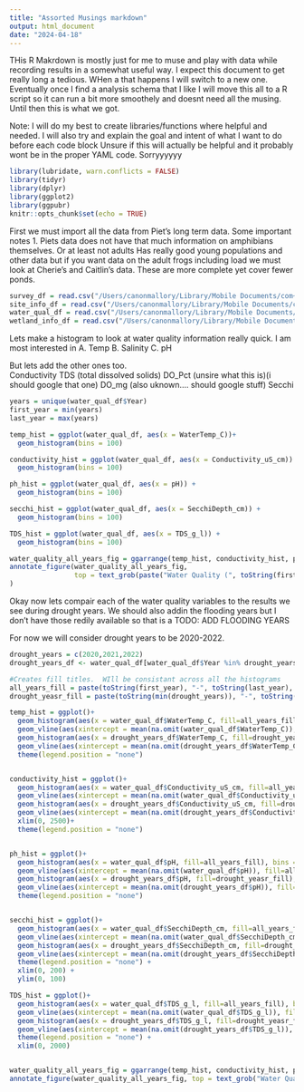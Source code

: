 ```yaml
---
title: "Assorted Musings markdown"
output: html_document
date: "2024-04-18"
---
```


THis R Makrdown is mostly just for me to muse and play with data while recording results in a somewhat useful way.
I expect this document to get really long a tedious.  WHen a that happens I will switch to a new one.   Eventually once I find a analysis schema that I like I will move this all
to a R script so it can run a bit more smoothely and doesnt need all the musing.  Until then this is what we got.

Note:  I will do my best to create libraries/functions where helpful and needed.   I will also try and explain the goal and intent of what I want to do before each code block
Unsure if this will actually be helpful and it probably wont be in the proper YAML code.  Sorryyyyyy

```r
library(lubridate, warn.conflicts = FALSE)
library(tidyr)
library(dplyr)
library(ggplot2)
library(ggpubr)
knitr::opts_chunk$set(echo = TRUE)

```


First we must import all the data from Piet's long term data.  Some important notes
1. Piets data does not have that much information on amphibians themselves.   Or at least not adults   Has really good young populations and other data but if you want data on the adult frogs including load we must look at Cherie's and Caitlin's data.  These are more complete yet cover fewer ponds.

```r
survey_df = read.csv("/Users/canonmallory/Library/Mobile Documents/com~apple~CloudDocs/Documents/School/UCSB/Briggs Lab/Climate Grant/Raw_Data_East_Bay_Work_vs_Load/SURVEY_SPP_piet4.csv")
site_info_df = read.csv("/Users/canonmallory/Library/Mobile Documents/com~apple~CloudDocs/Documents/School/UCSB/Briggs Lab/Climate Grant/Raw_Data_East_Bay_Work_vs_Load/Site_Info_piet6.csv")
water_qual_df = read.csv("/Users/canonmallory/Library/Mobile Documents/com~apple~CloudDocs/Documents/School/UCSB/Briggs Lab/Climate Grant/Raw_Data_East_Bay_Work_vs_Load/Water_Quality_piet5.csv")
wetland_info_df = read.csv("/Users/canonmallory/Library/Mobile Documents/com~apple~CloudDocs/Documents/School/UCSB/Briggs Lab/Climate Grant/Raw_Data_East_Bay_Work_vs_Load/Wetland_Info_piet9.csv")
```


Lets make a histogram to look at water quality information really quick.   I am most interested in 
A. Temp
B. Salinity
C. pH

But lets add the other ones too.  
Conductivity
TDS (total dissolved solids)
DO_Pct (unsire what this is)(i should google that one)
DO_mg (also uknown....  should google stuff)
Secchi

```r
years = unique(water_qual_df$Year)
first_year = min(years)
last_year = max(years)

temp_hist = ggplot(water_qual_df, aes(x = WaterTemp_C))+
  geom_histogram(bins = 100)

conductivity_hist = ggplot(water_qual_df, aes(x = Conductivity_uS_cm)) +
  geom_histogram(bins = 100)

ph_hist = ggplot(water_qual_df, aes(x = pH)) +
  geom_histogram(bins = 100)

secchi_hist = ggplot(water_qual_df, aes(x = SecchiDepth_cm)) +
  geom_histogram(bins = 100)

TDS_hist = ggplot(water_qual_df, aes(x = TDS_g_l)) +
  geom_histogram(bins = 100)

water_quality_all_years_fig = ggarrange(temp_hist, conductivity_hist, ph_hist, secchi_hist, TDS_hist)
annotate_figure(water_quality_all_years_fig,
                top = text_grob(paste("Water Quality (", toString(first_year), "-", toString(last_year), ")", sep=""))
)
```

Okay now lets compair each of the water quality variables to the results we see during drought years.
We should also addin the flooding years but I don't have those redily available so that is a 
TODO:  ADD FLOODING YEARS

For now we will consider drought years to be 2020-2022.

```r

drought_years = c(2020,2021,2022)
drought_years_df <- water_qual_df[water_qual_df$Year %in% drought_years, ] #Gets all the years that are in our designated drought years

#Creates fill titles.  WIll be consistant across all the histograms
all_years_fill = paste(toString(first_year), "-", toString(last_year), sep="")
drought_yeasr_fill = paste(toString(min(drought_years)), "-", toString(max(drought_years)), sep="")

temp_hist = ggplot()+
  geom_histogram(aes(x = water_qual_df$WaterTemp_C, fill=all_years_fill), bins = 100, alpha = 0.5)+
  geom_vline(aes(xintercept = mean(na.omit(water_qual_df$WaterTemp_C)), fill=all_years_fill))+
  geom_histogram(aes(x = drought_years_df$WaterTemp_C, fill=drought_yeasr_fill), bins = 100, alpha = 0.5)+
  geom_vline(aes(xintercept = mean(na.omit(drought_years_df$WaterTemp_C)), fill=all_years_fill)) +
  theme(legend.position = "none")


conductivity_hist = ggplot()+
  geom_histogram(aes(x = water_qual_df$Conductivity_uS_cm, fill=all_years_fill), bins = 100, alpha = 0.5)+
  geom_vline(aes(xintercept = mean(na.omit(water_qual_df$Conductivity_uS_cm)), fill=all_years_fill))+
  geom_histogram(aes(x = drought_years_df$Conductivity_uS_cm, fill=drought_yeasr_fill), bins = 100, alpha = 0.5)+
  geom_vline(aes(xintercept = mean(na.omit(drought_years_df$Conductivity_uS_cm)), fill=all_years_fill)) +
  xlim(0, 2500)+
  theme(legend.position = "none")


ph_hist = ggplot()+
  geom_histogram(aes(x = water_qual_df$pH, fill=all_years_fill), bins = 100, alpha = 0.5)+
  geom_vline(aes(xintercept = mean(na.omit(water_qual_df$pH)), fill=all_years_fill))+
  geom_histogram(aes(x = drought_years_df$pH, fill=drought_yeasr_fill), bins = 100, alpha = 0.5)+
  geom_vline(aes(xintercept = mean(na.omit(drought_years_df$pH)), fill=all_years_fill)) +
  theme(legend.position = "none")


secchi_hist = ggplot()+
  geom_histogram(aes(x = water_qual_df$SecchiDepth_cm, fill=all_years_fill), bins = 100, alpha = 0.5)+
  geom_vline(aes(xintercept = mean(na.omit(water_qual_df$SecchiDepth_cm)), fill=all_years_fill))+
  geom_histogram(aes(x = drought_years_df$SecchiDepth_cm, fill=drought_yeasr_fill), bins = 100, alpha = 0.5)+
  geom_vline(aes(xintercept = mean(na.omit(drought_years_df$SecchiDepth_cm)), fill=all_years_fill)) +
  theme(legend.position = "none") + 
  xlim(0, 200) + 
  ylim(0, 100)

TDS_hist = ggplot()+
  geom_histogram(aes(x = water_qual_df$TDS_g_l, fill=all_years_fill), bins = 100, alpha = 0.5)+
  geom_vline(aes(xintercept = mean(na.omit(water_qual_df$TDS_g_l)), fill=all_years_fill))+
  geom_histogram(aes(x = drought_years_df$TDS_g_l, fill=drought_yeasr_fill), bins = 100, alpha = 0.5)+
  geom_vline(aes(xintercept = mean(na.omit(drought_years_df$TDS_g_l)), fill=all_years_fill)) +
  theme(legend.position = "none") +
  xlim(0, 2000)


water_quality_all_years_fig = ggarrange(temp_hist, conductivity_hist, ph_hist, secchi_hist, TDS_hist, common.legend = TRUE)
annotate_figure(water_quality_all_years_fig, top = text_grob("Water Quality Drought vs All Years"))
```

